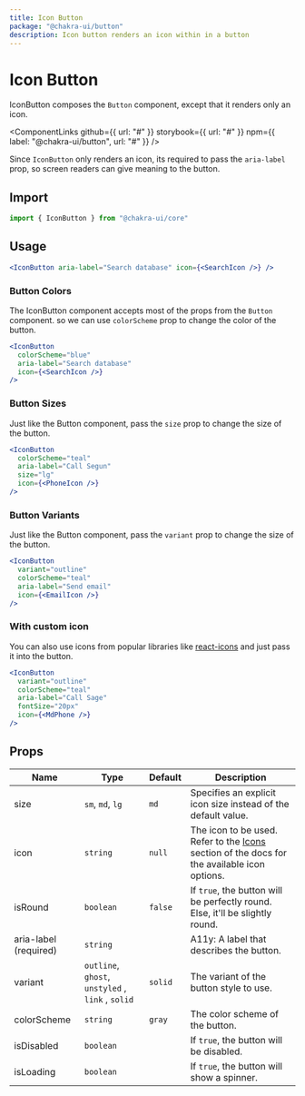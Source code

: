 ```yaml
---
title: Icon Button
package: "@chakra-ui/button"
description: Icon button renders an icon within in a button
---
```



# Icon Button

IconButton composes the `Button` component, except that it renders only an icon.

<ComponentLinks
  github={{ url: "#" }}
  storybook={{ url: "#" }}
  npm={{ label: "@chakra-ui/button", url: "#" }}
/>

<carbon-ad></carbon-ad>

Since `IconButton` only renders an icon, its required to pass the `aria-label`
prop, so screen readers can give meaning to the button.

## Import

```js
import { IconButton } from "@chakra-ui/core"
```

## Usage

```jsx
<IconButton aria-label="Search database" icon={<SearchIcon />} />
```

### Button Colors

The IconButton component accepts most of the props from the `Button` component.
so we can use `colorScheme` prop to change the color of the button.

```jsx
<IconButton
  colorScheme="blue"
  aria-label="Search database"
  icon={<SearchIcon />}
/>
```

### Button Sizes

Just like the Button component, pass the `size` prop to change the size of the
button.

```jsx
<IconButton
  colorScheme="teal"
  aria-label="Call Segun"
  size="lg"
  icon={<PhoneIcon />}
/>
```

### Button Variants

Just like the Button component, pass the `variant` prop to change the size of
the button.

```jsx
<IconButton
  variant="outline"
  colorScheme="teal"
  aria-label="Send email"
  icon={<EmailIcon />}
/>
```

### With custom icon

You can also use icons from popular libraries like
[react-icons](react-icons.netlify.com) and just pass it into the button.

```jsx
<IconButton
  variant="outline"
  colorScheme="teal"
  aria-label="Call Sage"
  fontSize="20px"
  icon={<MdPhone />}
/>
```

## Props

| Name                  | Type                                              | Default | Description                                                                                           |
| --------------------- | ------------------------------------------------- | ------- | ----------------------------------------------------------------------------------------------------- |
| size                  | `sm`, `md`, `lg`                                  | `md`    | Specifies an explicit icon size instead of the default value.                                         |
| icon                  | `string`                                          | `null`  | The icon to be used. Refer to the [Icons](/icon/) section of the docs for the available icon options. |
| isRound               | `boolean`                                         | `false` | If `true`, the button will be perfectly round. Else, it'll be slightly round.                         |
| aria-label (required) | `string`                                          |         | A11y: A label that describes the button.                                                              |
| variant               | `outline`, `ghost`, `unstyled` , `link` , `solid` | `solid` | The variant of the button style to use.                                                               |
| colorScheme           | `string`                                          | `gray`  | The color scheme of the button.                                                                       |
| isDisabled            | `boolean`                                         |         | If `true`, the button will be disabled.                                                               |
| isLoading             | `boolean`                                         |         | If `true`, the button will show a spinner.                                                            |
